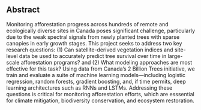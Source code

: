 ## Abstract

Monitoring afforestation progress across hundreds of remote and ecologically diverse sites in Canada poses 
significant challenge, particularly due to the weak spectral signals from newly planted trees with sparse canopies in early growth stages. This project seeks to address two key research questions: (1) Can satellite-derived vegetation indices and site-level data be used to accurately predict tree survival over time in large-scale afforestation programs? and (2) What modeling approaches are most effective for this task? Using data from Canada’s 2 Billion Trees initiative, we train and evaluate a suite of machine learning models—including logistic regression, random forests, gradient boosting, and, if time permits, deep learning architectures such as RNNs and LSTMs. Addressing these questions is critical for monitoring afforestation efforts, which are esssential for climate mitigation, biodiversity conservation, and ecosystem restoration.